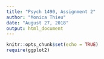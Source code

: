 ```yaml
---
title: "Psych 1490, Assignment 2"
author: "Monica Thieu"
date: "August 27, 2018"
output: html_document
---
```


```r
knitr::opts_chunk$set(echo = TRUE)
require(ggplot2)
```


